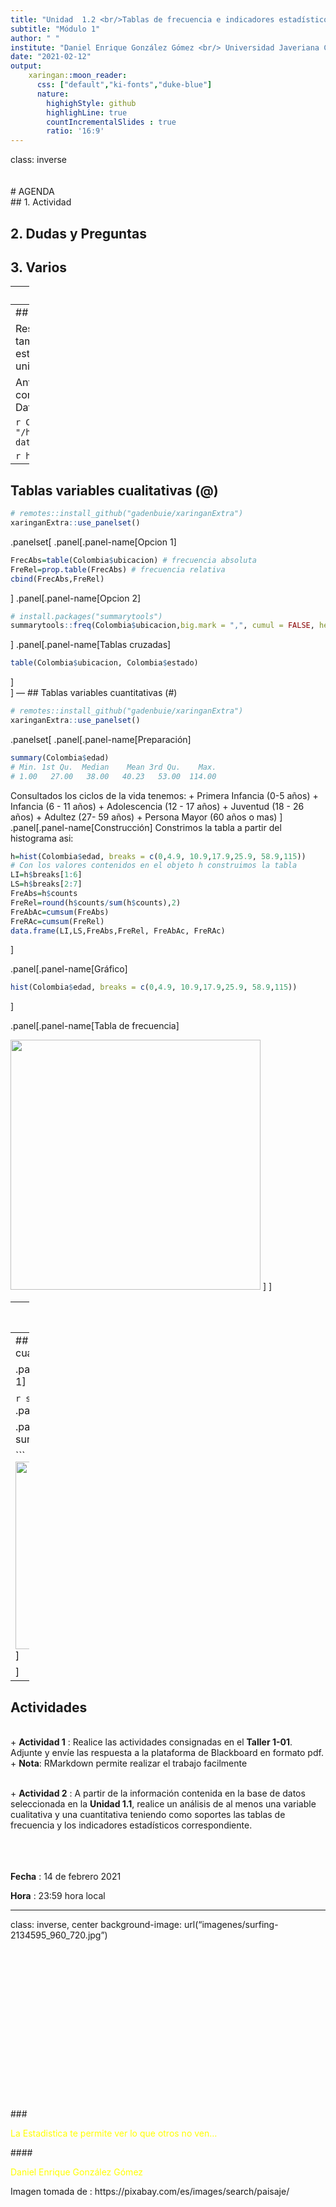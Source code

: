 ```yaml
---
title: "Unidad  1.2 <br/>Tablas de frecuencia e indicadores estadísticos "
subtitle: "Módulo 1"
author: " "
institute: "Daniel Enrique González Gómez <br/> Universidad Javeriana Cali"
date: "2021-02-12"
output:
    xaringan::moon_reader:
      css: ["default","ki-fonts","duke-blue"]
      nature:
        highighStyle: github
        highlighLine: true
        countIncrementalSlides : true
        ratio: '16:9'
---
```

class: inverse
<br/><br/><br/>
# AGENDA
<br/>
## 1.  Actividad

## 2.  Dudas y Preguntas 

## 3. Varios

---
## Código R 

<br/><br/><br/><br/>
**Importar y preparar la base** <br/>
https://github.com/dgonxalex/dgonxalex.github.io/blob/main/CodigoU1_1.R
<br/><br/><br/>
**Construcción de tablas de frecuenciae indicadores** <br/>
https://github.com/dgonxalex/dgonxalex.github.io/blob/main/CodigoU1_2.R

---
## Construcción de tablas 

Resumirlos datos en tablas facilita su análisis y también su representación grafica. Varios gráficos están basados en tablas como veremos en la unidad 1.3

Antes de empezar vamos a cargar la base construida en el código anterior y las dos bases de Dataset de R

```r
Colombia=readRDS(file = "/home/deg/github/bases_proyectos/Colombia.RDS")
data(iris)
data(cars)
```

```r
head(iris)
```

---
## Tablas variables cualitativas (@)

```r
# remotes::install_github("gadenbuie/xaringanExtra")
xaringanExtra::use_panelset()
```

.panelset[
  .panel[.panel-name[Opcion 1]

```r
FrecAbs=table(Colombia$ubicacion) # frecuencia absoluta
FreRel=prop.table(FrecAbs) # frecuencia relativa
cbind(FrecAbs,FreRel)
```
]
  .panel[.panel-name[Opcion 2]
```r
# install.packages("summarytools")
summarytools::freq(Colombia$ubicacion,big.mark = ",", cumul = FALSE, headings = FALSE)
```
  ]
.panel[.panel-name[Tablas cruzadas]
```r
table(Colombia$ubicacion, Colombia$estado)
```
  ]  
]
---
## Tablas variables cuantitativas (#)

```r
# remotes::install_github("gadenbuie/xaringanExtra")
xaringanExtra::use_panelset()
```

.panelset[
  .panel[.panel-name[Preparación]

```r
summary(Colombia$edad)
# Min. 1st Qu.  Median    Mean 3rd Qu.    Max. 
# 1.00   27.00   38.00   40.23   53.00  114.00
```
Consultados los ciclos de la vida tenemos:
+ Primera Infancia (0-5 años)
+ Infancia (6 - 11 años)
+ Adolescencia (12 - 17 años)
+ Juventud (18 - 26 años)
+ Adultez (27- 59 años)
+ Persona Mayor (60 años o mas) 
]
  .panel[.panel-name[Construcción]
Constrimos la tabla a partir del histograma asi:  

```r
h=hist(Colombia$edad, breaks = c(0,4.9, 10.9,17.9,25.9, 58.9,115))
# Con los valores contenidos en el objeto h construimos la tabla
LI=h$breaks[1:6]
LS=h$breaks[2:7]
FreAbs=h$counts
FreRel=round(h$counts/sum(h$counts),2)
FreAbAc=cumsum(FreAbs)
FreRAc=cumsum(FreRel)
data.frame(LI,LS,FreAbs,FreRel, FreAbAc, FreRAc)
```
  ]

.panel[.panel-name[Gráfico]
```r
hist(Colombia$edad, breaks = c(0,4.9, 10.9,17.9,25.9, 58.9,115))
```
  ]

.panel[.panel-name[Tabla de frecuencia]

<img src="imagenes/tabla1.png" width="400">
  ]
]

---
# Indicadores para variables cualitativas (@)

```r
# install.packages("modeest")
library(modeest)
mfv(Colombia$ubicacion)
```

---
## Indicadores para variables cuantitativas (#)
```r
# remotes::install_github("gadenbuie/xaringanExtra")
xaringanExtra::use_panelset()
```

.panelset[
  .panel[.panel-name[Opción 1]

```r
summary(Colombia$edad)
```
]
  .panel[.panel-name[Opción 2]
```r
psych::describe(Colombia$edad)
```
  ]

.panel[.panel-name[Opción 3]
```r
summarytools::descr(Colombia$edad)

```
<img src="imagenes/tabla2.png" width="300">
  ]

]

---

## Actividades
<br/>
+ **Actividad 1** : Realice las  actividades consignadas en  el **Taller 1-01**.  Adjunte y envíe las respuesta a la plataforma de Blackboard en  formato pdf.
    + **Nota**: RMarkdown permite realizar el trabajo facilmente

<br/>
+ **Actividad 2** : A partir de la  información contenida en  la base de datos  seleccionada en la **Unidad 1.1**, realice un análisis de al menos una variable cualitativa y una cuantitativa teniendo como soportes las tablas de frecuencia y los indicadores estadísticos correspondiente.

<br/><br/><br/>
**Fecha**  : 14 de febrero 2021

**Hora**   : 23:59 hora local 

---
class: inverse, center
background-image: url("imagenes/surfing-2134595_960_720.jpg")

<br/><br/><br/><br/><br/><br/><br/><br/><br/><br/><br/><br/><br/><br/><br/>
### <p style="color:yellow"> La Estadistica te permite ver lo que otros no ven... </p>
#### <p style="color:yellow"> Daniel Enrique González Gómez </p>
Imagen tomada de : https://pixabay.com/es/images/search/paisaje/



